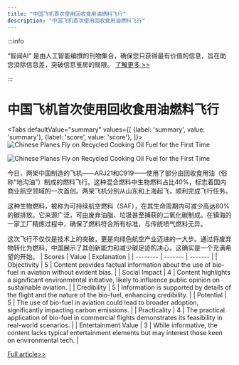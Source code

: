 ```yaml
---
title: "中国飞机首次使用回收食用油燃料飞行"
description: "中国飞机首次使用回收食用油燃料飞行"
---
```



:::info

“智闻AI“ 是由人工智能编撰的刊物集合，确保您只获得最有价值的信息，旨在助您消除信息差，突破信息茧房的局限。  [了解更多 >>](/)

:::

# 中国飞机首次使用回收食用油燃料飞行


<Tabs
	defaultValue="summary"
	values={[
	{label: 'summary', value: 'summary'},
	{label: 'score', value: 'score'},
]}>
<TabItem value="summary">
<img
  src="https://image.informedainews.com/2024/06/06/Ar-mUB-1717676008-0.jpg"
  alt="Chinese Planes Fly on Recycled Cooking Oil Fuel for the First Time"
/>

<img
  src="https://image.informedainews.com/2024/06/06/Ar-fiA-1717676008-1.jpg"
  alt="Chinese Planes Fly on Recycled Cooking Oil Fuel for the First Time"
/>



今日，两架中国制造的飞机——ARJ21和C919——使用了部分由回收食用油（俗称“地沟油”）制成的燃料飞行。这种混合燃料中生物燃料占比40%，标志着国内商业航空领域的一次首创。两架飞机分别从山东和上海起飞，顺利完成飞行任务。

这种生物燃料，被称为可持续航空燃料（SAF），在其生命周期内可减少高达80%的碳排放。它来源广泛，可由废弃油脂、垃圾甚至捕获的二氧化碳制成。在镇海的一家工厂精炼过程中，确保了燃料符合所有标准，与传统喷气燃料无异。

这次飞行不仅仅是技术上的突破，更是向绿色航空产业迈进的一大步。通过将废弃物转化为燃料，中国展示了其创新能力和减少碳足迹的决心。这确实是一个充满希望的开始。
</TabItem>
<TabItem value="score">
	| Scores     | Value   | Explanation |
	| -------- | ------- | ------- |
	| Objectivity  | 5    | Content provides factual information about the use of bio-fuel in aviation without evident bias.    |
	| Social Impact | 4     | Content highlights a significant environmental initiative, likely to influence public opinion on sustainable aviation.    |
	| Credibility    | 5    | Information is supported by details of the flight and the nature of the bio-fuel, enhancing credibility.    |
	| Potential    | 5    | The use of bio-fuel in aviation could lead to broader adoption, significantly impacting carbon emissions.    |
	| Practicality    | 4    | The practical application of bio-fuel in commercial flights demonstrates its feasibility in real-world scenarios.    |
	| Entertainment Value    | 3    | While informative, the content lacks typical entertainment elements but may interest those keen on environmental tech.    |
</TabItem>
</Tabs>

[Full article>>](https://www.cnbeta.com.tw/articles/tech/1433648.htm)

